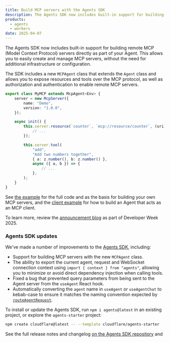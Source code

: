 ```yaml
---
title: Build MCP servers with the Agents SDK
description: The Agents SDK now includes built-in support for building remote MCP servers directly as part of your Agent.
products:
  - agents
  - workers
date: 2025-04-07
---
```



The Agents SDK now includes built-in support for building remote MCP (Model Context Protocol) servers directly as part of your Agent. This allows you to easily create and manage MCP servers, without the need for additional infrastructure or configuration.

The SDK includes a new `MCPAgent` class that extends the `Agent` class and allows you to expose resources and tools over the MCP protocol, as well as authorization and authentication to enable remote MCP servers.

<TypeScriptExample>

```ts
export class MyMCP extends McpAgent<Env> {
	server = new McpServer({
		name: "Demo",
		version: "1.0.0",
	});

	async init() {
		this.server.resource(`counter`, `mcp://resource/counter`, (uri) => {
			// ...
		});

		this.server.tool(
			"add",
			"Add two numbers together",
			{ a: z.number(), b: z.number() },
			async ({ a, b }) => {
				// ...
			},
		);
	}
}
```

</TypeScriptExample>

See [the example](https://github.com/cloudflare/agents/tree/main/examples/mcp) for the full code and as the basis for building your own MCP servers, and the [client example](https://github.com/cloudflare/agents/tree/main/examples/mcp-client) for how to build an Agent that acts as an MCP client.

To learn more, review the [announcement blog](https://blog.cloudflare.com/building-ai-agents-with-mcp-authn-authz-and-durable-objects) as part of Developer Week 2025.

### Agents SDK updates

We've made a number of improvements to the [Agents SDK](/agents/), including:

- Support for building MCP servers with the new `MCPAgent` class.
- The ability to export the current agent, request and WebSocket connection context using `import { context } from "agents"`, allowing you to minimize or avoid direct dependency injection when calling tools.
- Fixed a bug that prevented query parameters from being sent to the Agent server from the `useAgent` React hook.
- Automatically converting the `agent` name in `useAgent` or `useAgentChat` to kebab-case to ensure it matches the naming convention expected by [`routeAgentRequest`](/agents/api-reference/calling-agents/#calling-your-agent).

To install or update the Agents SDK, run `npm i agents@latest` in an existing project, or explore the `agents-starter` project:

```sh
npm create cloudflare@latest -- --template cloudflare/agents-starter
```

See the full release notes and changelog [on the Agents SDK repository](https://github.com/cloudflare/agents/blob/main/packages/agents/CHANGELOG.md) and
